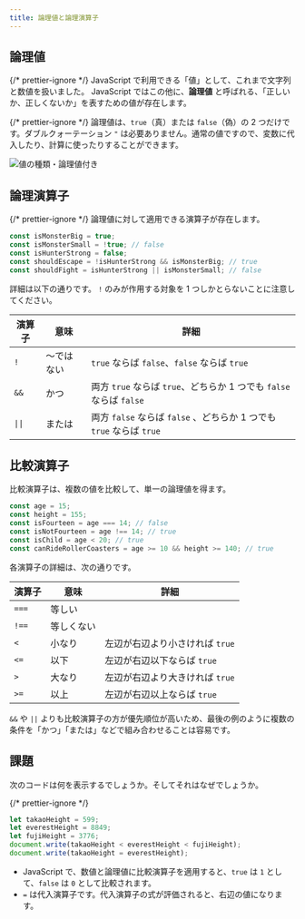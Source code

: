 ```yaml
---
title: 論理値と論理演算子
---
```


## <Term>論理値</Term>

{/* prettier-ignore */}
<Term>JavaScript</Term> で利用できる「<Term>値</Term>」として、これまで<Term>文字列</Term>と<Term type="javascriptNumber">数値</Term>を扱いました。
JavaScript ではこの他に、<Term>**論理値**</Term> と呼ばれる、「正しいか、正しくないか」を表すための<Term>値</Term>が存在します。

{/* prettier-ignore */}
<Term>論理値</Term>は、`true`（真）または `false`（偽）の 2 つだけです。ダブルクォーテーション `"` は必要ありません。通常の<Term>値</Term>ですので、<Term>変数</Term>に<Term>代入</Term>したり、計算に使ったりすることができます。

![値の種類・論理値付き](./value-types-with-boolean.drawio.svg)

## 論理<Term>演算子</Term>

{/* prettier-ignore */}
<Term>論理値</Term>に対して適用できる<Term>演算子</Term>が存在します。

```javascript
const isMonsterBig = true;
const isMonsterSmall = !true; // false
const isHunterStrong = false;
const shouldEscape = !isHunterStrong && isMonsterBig; // true
const shouldFight = isHunterStrong || isMonsterSmall; // false
```

詳細は以下の通りです。 `!` のみが作用する対象を 1 つしかとらないことに注意してください。

| 演算子 | 意味       | 詳細                                                                 |
| ------ | ---------- | -------------------------------------------------------------------- |
| `!`    | ～ではない | `true` ならば `false`、`false` ならば `true`                         |
| `&&`   | かつ       | 両方 `true` ならば `true`、どちらか 1 つでも `false` ならば `false`  |
| `\|\|` | または     | 両方 `false` ならば `false` 、どちらか 1 つでも `true` ならば `true` |

## 比較<Term>演算子</Term>

比較<Term>演算子</Term>は、複数の<Term>値</Term>を比較して、単一の<Term>論理値</Term>を得ます。

```javascript
const age = 15;
const height = 155;
const isFourteen = age === 14; // false
const isNotFourteen = age !== 14; // true
const isChild = age < 20; // true
const canRideRollerCoasters = age >= 10 && height >= 140; // true
```

各<Term>演算子</Term>の詳細は、次の通りです。

| 演算子 | 意味       | 詳細                            |
| ------ | ---------- | ------------------------------- |
| `===`  | 等しい     |                                 |
| `!==`  | 等しくない |                                 |
| `<`    | 小なり     | 左辺が右辺より小さければ `true` |
| `<=`   | 以下       | 左辺が右辺以下ならば `true`     |
| `>`    | 大なり     | 左辺が右辺より大きければ `true` |
| `>=`   | 以上       | 左辺が右辺以上ならば `true`     |

`&&` や `||` よりも比較<Term>演算子</Term>の方が<Term type="javascriptOperatorPriority">優先順位</Term>が高いため、最後の例のように複数の条件を「かつ」「または」などで組み合わせることは容易です。

## 課題

次のコードは何を表示するでしょうか。そしてそれはなぜでしょうか。

{/* prettier-ignore */}
```javascript
let takaoHeight = 599;
let everestHeight = 8849;
let fujiHeight = 3776;
document.write(takaoHeight < everestHeight < fujiHeight);
document.write(takaoHeight = everestHeight);
```

<ViewSource url={import.meta.url} path="_samples/weird-comparison" />

- JavaScript で、数値と論理値に比較<Term>演算子</Term>を適用すると、`true` は `1` として、`false` は `0` として比較されます。
- `=` は代入演算子です。代入<Term>演算子</Term>の<Term>式</Term>が<Term>評価</Term>されると、右辺の<Term>値</Term>になります。
